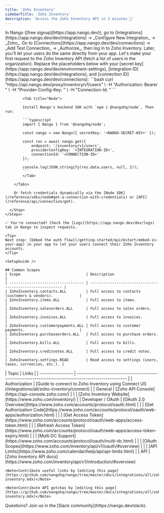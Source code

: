 ```yaml
---
title: 'Zoho Inventory'
sidebarTitle: 'Zoho Inventory'
description: 'Access the Zoho Inventory API in 2 minutes 💨'
---
```




<Tabs>
  <Tab title="🚀 Quickstart">
    <Steps>
      <Step title="Create an integration">
        In Nango ([free signup](https://app.nango.dev)), go to [Integrations](https://app.nango.dev/dev/integrations) -> _Configure New Integration_ -> _Zoho_.
      </Step>
      <Step title="Authorize Zoho Inventory">
        Go to [Connections](https://app.nango.dev/dev/connections) -> _Add Test Connection_ -> _Authorize_, then log in to Zoho Inventory. Later, you'll let your users do the same directly from your app.
      </Step>
      <Step title="Call the Zoho Inventory API">
        Let's make your first request to the Zoho Inventory API (fetch a list of users in the organization). Replace the placeholders below with your [secret key](https://app.nango.dev/dev/environment-settings), [integration ID](https://app.nango.dev/dev/integrations), and [connection ID](https://app.nango.dev/dev/connections):
        <Tabs>
            <Tab title="cURL">
                ```bash
                curl "https://api.nango.dev/proxy/inventory/v1/users" \
                  -H "Authorization: Bearer <NANGO-SECRET-KEY>" \
                  -H "Provider-Config-Key: <INTEGRATION-ID>" \
                  -H "Connection-Id: <CONNECTION-ID>"
                ```
            </Tab>

            <Tab title="Node">

            Install Nango's backend SDK with `npm i @nangohq/node`. Then run:

            ```typescript
            import { Nango } from '@nangohq/node';

            const nango = new Nango({ secretKey: '<NANGO-SECRET-KEY>' });

            const res = await nango.get({
                endpoint: '/inventory/v1/users',
                providerConfigKey: '<INTEGRATION-ID>',
                connectionId: '<CONNECTION-ID>'
            });

            console.log(JSON.stringify(res.data.users, null, 2));
            ```
            </Tab>

        </Tabs>

        Or fetch credentials dynamically via the [Node SDK](/reference/sdks/node#get-a-connection-with-credentials) or [API](/reference/api/connection/get).

      </Step>
    </Steps>

    ✅ You're connected! Check the [Logs](https://app.nango.dev/dev/logs) tab in Nango to inspect requests.

    <Tip>
    Next step: [Embed the auth flow](/getting-started/quickstart/embed-in-your-app) in your app to let your users connect their Zoho Inventory accounts.
    </Tip>
  </Tab>
  <Tab title="🧑‍💻 OAuth app setup">
    
    <SetupGuide />
    
    ## Common Scopes
    | Scope                              | Description                                               |
    | ---------------------------------- | --------------------------------------------------------- |
    | ZohoInventory.contacts.ALL         | Full access to contacts (customers & vendors).            |
    | ZohoInventory.items.ALL            | Full access to items.                                     |
    | ZohoInventory.salesorders.ALL      | Full access to sales orders.                              |
    | ZohoInventory.invoices.ALL         | Full access to invoices.                                  |
    | ZohoInventory.customerpayments.ALL | Full access to customer payments.                         |
    | ZohoInventory.purchaseorders.ALL   | Full access to purchase orders.                           |
    | ZohoInventory.bills.ALL            | Full access to bills.                                     |
    | ZohoInventory.creditnotes.ALL      | Full access to credit notes.                              |
    | ZohoInventory.settings.READ        | Read access to settings (users, taxes, currencies, etc.). |

  </Tab>
  <Tab title="🔗 Useful links">
    | Topic             | Links                                                                                                   |
    | ----------------- | ------------------------------------------------------------------------------------------------------- |
    | Authorization     | [Guide to connect to Zoho Inventory using Connect UI](/integrations/all/zoho-inventory/connect) |
    | General           | [Zoho API Console](https://api-console.zoho.com/)                                                       |
    |                   | [Zoho Inventory Website](https://www.zoho.com/inventory/)                                                     |
    | Developer / OAuth | [OAuth 2.0 Overview](https://www.zoho.com/accounts/protocol/oauth.html)                                 |
    |                   | [Get Authorization Code](https://www.zoho.com/accounts/protocol/oauth/web-apps/authorization.html)      |
    |                   | [Get Access Token](https://www.zoho.com/accounts/protocol/oauth/web-apps/access-token.html)             |
    |                   | [Refresh Access Token](https://www.zoho.com/accounts/protocol/oauth/web-apps/access-token-expiry.html) |
    |                   | [Multi DC Support](https://www.zoho.com/accounts/protocol/oauth/multi-dc.html)                          |
    |                   | [OAuth Scopes](https://www.zoho.com/inventory/api/v1/oauth/#overview)                                 |
    |                   | [API Limits](https://www.zoho.com/calendar/help/api/api-limits.html)                                    |
    | API               | [Zoho Inventory API docs](https://www.zoho.com/inventory/api/v1/introduction/#overview)   

    <Note>Contribute useful links by [editing this page](https://github.com/nangohq/nango/tree/master/docs/integrations/all/zoho-inventory.mdx)</Note>
  </Tab>
  <Tab title="🚨 API gotchas">
  <ApiGotchas />

    <Note>Contribute API gotchas by [editing this page](https://github.com/nangohq/nango/tree/master/docs/integrations/all/zoho-inventory.mdx)</Note>
  </Tab>
</Tabs>
<Info>
    Questions? Join us in the [Slack community](https://nango.dev/slack).
</Info>
